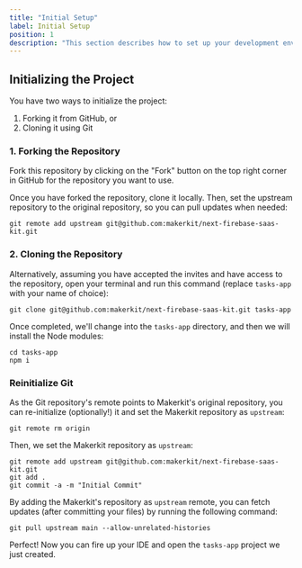 ```yaml
---
title: "Initial Setup"
label: Initial Setup
position: 1
description: "This section describes how to set up your development environment to use the Next.js Firebase SaaS template, from forking the repository to installing the Node modules"
---
```


## Initializing the Project

You have two ways to initialize the project:

1. Forking it from GitHub, or
2. Cloning it using Git

### 1. Forking the Repository

Fork this repository by clicking on the "Fork" button on the top right
corner in GitHub for the repository you want to use.

Once you have forked the repository, clone it locally. Then, set the
upstream repository to the original repository, so you can pull updates
when needed:

```
git remote add upstream git@github.com:makerkit/next-firebase-saas-kit.git
```

### 2. Cloning the Repository

Alternatively, assuming you have accepted the invites and have access to the repository, open your terminal and run this command (replace `tasks-app` with your name of choice):

```
git clone git@github.com:makerkit/next-firebase-saas-kit.git tasks-app
```

Once completed, we'll change into the `tasks-app` directory, and then we will install the Node modules:

```
cd tasks-app
npm i
```

### Reinitialize Git

As the Git repository's remote points to Makerkit's original repository, you can re-initialize (optionally!) it and set the Makerkit repository as `upstream`:

```
git remote rm origin
```

Then, we set the Makerkit repository as `upstream`:

```
git remote add upstream git@github.com:makerkit/next-firebase-saas-kit.git
git add .
git commit -a -m "Initial Commit"
```

By adding the Makerkit's repository as `upstream` remote, you can fetch updates (after committing your files) by running the following command:

```
git pull upstream main --allow-unrelated-histories
```

Perfect! Now you can fire up your IDE and open the `tasks-app` project we just created.